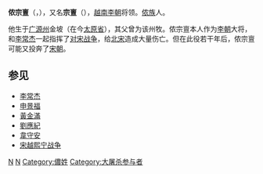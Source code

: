 '''侬宗亶'''（{{vie|v=Nùng Tông Đảng|hn=儂宗亶}}，{{bd|1046年||？||catIdx=N}}），又名'''宗亶'''（{{vie|v=Tông Đản|hn=宗亶}}），[[越南|越南]][[李朝_(越南)|李朝]]将领。[[侬族|侬族]]人。

他生于[[广源州|广源州]]金坡（在今[[太原省|太原省]]），其父曾为该州牧。侬宗亶本人作为[[李朝_(越南)|李朝]]大将，和[[李常杰|李常杰]]一起指挥了[[宋越熙宁战争|对宋战争]]，给[[北宋|北宋]]造成大量伤亡。但在此役若干年后，侬宗亶可能又投奔了[[宋朝|宋朝]]。

==参见==
* [[李常杰|李常杰]]
* [[申景福|申景福]]
* [[黃金滿|黃金滿]]
* [[劉應紀|劉應紀]]
* [[韋守安|韋守安]]
* [[宋越熙宁战争|宋越熙宁战争]]

{{越南人小作品}}

[[Category:儂族人|N]]
[[Category:越南李朝將領|N]]
[[Category:儂姓|Category:儂姓]]
[[Category:大屠杀参与者|Category:大屠杀参与者]]